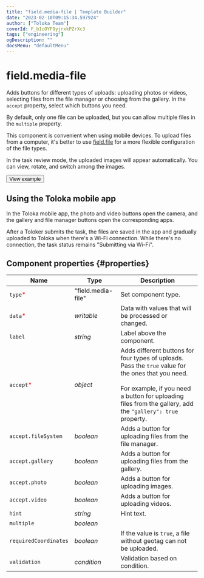 ```yaml
---
title: "field.media-file | Template Builder"
date: "2023-02-10T09:15:34.597924"
author: ["Toloka Team"]
coverId: F_bIcOYF9yjrxkPZrXc3
tags: ["engineering"]
ogDescription: ""
docsMenu: "defaultMenu"
---
```



# field.media-file

Adds buttons for different types of uploads: uploading photos or videos, selecting files from the file manager or choosing from the gallery. In the `accept` property, select which buttons you need.

By default, only one file can be uploaded, but you can allow multiple files in the `multiple` property.

This component is convenient when using mobile devices. To upload files from a computer, it's better to use [field.file](/docs-new/template-builder/reference/field.file) for a more flexible configuration of the file types.

In the task review mode, the uploaded images will appear automatically. You can view, rotate, and switch among the images.

<Button themeColor="light" view="default" size="l" type="link" url="https://ya.cc/t/Td82X7Jv3twhPM">View example</Button>

## Using the Toloka mobile app

In the Toloka mobile app, the photo and video buttons open the camera, and the gallery and file manager buttons open the corresponding apps.

After a Toloker submits the task, the files are saved in the app and gradually uploaded to Toloka when there's a Wi-Fi connection. While there's no connection, the task status remains "Submitting via Wi-Fi".

## Component properties {#properties}

**Name** | **Type** | **Description**
----- | ----- | -----
`type`<span style="color: red">\*</span> | "field.media-file" | Set component type.
`data`<span style="color: red">\*</span> | _writable_ | Data with values that will be processed or changed.
`label` | _string_ | Label above the component.
`accept`<span style="color: red">\*</span> | _object_ | Adds different buttons for four types of uploads. Pass the `true` value for the ones that you need.<br/><br/>For example, if you need a button for uploading files from the gallery, add the `"gallery": true` property.
`accept.fileSystem` | _boolean_ | Adds a button for uploading files from the file manager.
`accept.gallery` | _boolean_ | Adds a button for uploading files from the gallery.
`accept.photo` | _boolean_ | Adds a button for uploading images.
`accept.video` | _boolean_ | Adds a button for uploading videos.
`hint` | _string_ | Hint text.
`multiple` | _boolean_ | <FieldMediaFileTable1/>
`requiredCoordinates` | _boolean_ | If the value is `true`, a file without geotag can not be uploaded.
`validation` | _condition_ | Validation based on condition.
